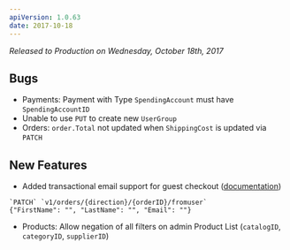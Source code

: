 ```yaml
---
apiVersion: 1.0.63
date: 2017-10-18
---
```


_Released to Production on Wednesday, October 18th, 2017_

## Bugs

- Payments: Payment with Type `SpendingAccount` must have `SpendingAccountID`
- Unable to use `PUT` to create new `UserGroup`
- Orders: `order.Total` not updated when `ShippingCost` is updated via `PATCH`

## New Features

- Added transactional email support for guest checkout ([documentation](http://qa-documentation.ordercloud.io/api-reference#Orders_PatchFromUser))

```
`PATCH` `v1/orders/{direction}/{orderID}/fromuser`
{"FirstName": "", "LastName": "", "Email": ""}
```

- Products: Allow negation of all filters on admin Product List (`catalogID`, `categoryID`, `supplierID`)
